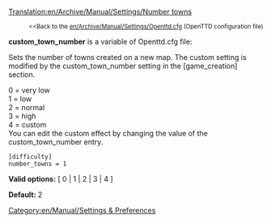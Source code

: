 [[Translation:en/Archive/Manual/Settings/Number towns]]

:<small><<Back to the [[en/Archive/Manual/Settings/Openttd.cfg]] (OpenTTD configuration file)</small>


'''custom_town_number''' is a variable of Openttd.cfg file:

Sets the number of towns created on a new map.  The custom setting is modified by the custom_town_number setting in the <nowiki>[game_creation]</nowiki> section.

0 = very low<br>
1 = low<br>
2 = normal<br>
3 = high<br>
4 = custom<br>
You can edit the custom effect by changing the value of the custom_town_number entry.

<pre>
[difficulty]
number_towns = 1
</pre>

'''Valid options:''' [ 0 | 1 | 2 | 3 | 4 ]

'''Default:''' 2


[[Category:en/Manual/Settings & Preferences]]